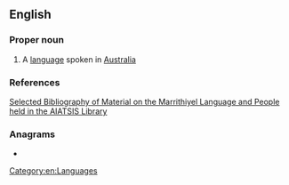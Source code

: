 ==English==

===Proper noun===
{{en-proper noun}}

# A [[language]] spoken in [[Australia]]

===References===
[http://72.14.253.104/search?q=cache:VZ00jnKtcrIJ:www.aiatsis.gov.au/__data/assets/pdf_file/5779/Marrithiyel_May06.pdf+Kaitij+language&hl=en&ct=clnk&cd=1&gl=us Selected Bibliography of Material on the Marrithiyel Language and People held in the AIATSIS Library]

===Anagrams===
* {{anagrams|en|Tajiki}}

[[Category:en:Languages]]
